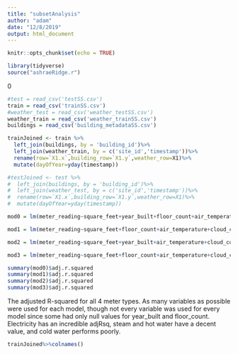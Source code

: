 ```yaml
---
title: "subsetAnalysis"
author: "adam"
date: "12/8/2019"
output: html_document
---
```


```r
knitr::opts_chunk$set(echo = TRUE)
```

```r
library(tidyverse)
source("ashraeRidge.r")
```
{0: electricity, 1: chilledwater, 2: steam, 3: hotwater}
```r
#test = read_csv('testSS.csv')
train = read_csv('trainSS.csv')
#weather_test = read_csv('weather_testSS.csv')
weather_train = read_csv('weather_trainSS.csv')
buildings = read_csv('building_metadataSS.csv')
```

```r
trainJoined <- train %>%
  left_join(buildings, by = 'building_id')%>%
  left_join(weather_train, by = c('site_id','timestamp'))%>%
  rename(row=`X1.x`,building_row=`X1.y`,weather_row=X1)%>%
  mutate(dayOfYear=yday(timestamp))

#testJoined <- test %>%
#  left_join(buildings, by = 'building_id')%>%
#  left_join(weather_test, by = c('site_id','timestamp'))%>%
#  rename(row=`X1.x`,building_row=`X1.y`,weather_row=X1)%>%
#  mutate(dayOfYear=yday(timestamp))
```

```r

mod0 = lm(meter_reading~square_feet+year_built+floor_count+air_temperature+cloud_coverage+dew_temperature+precip_depth_1_hr+sea_level_pressure+wind_direction+wind_speed+dayOfYear,trainJoined%>%filter(meter==0))

mod1 = lm(meter_reading~square_feet+floor_count+air_temperature+cloud_coverage+dew_temperature+precip_depth_1_hr+sea_level_pressure+wind_direction+wind_speed+dayOfYear,trainJoined%>%filter(meter==1))

mod2 = lm(meter_reading~square_feet+year_built+air_temperature+cloud_coverage+dew_temperature+precip_depth_1_hr+sea_level_pressure+wind_direction+wind_speed+dayOfYear,trainJoined%>%filter(meter==2))

mod3 = lm(meter_reading~square_feet+floor_count+air_temperature+cloud_coverage+dew_temperature+precip_depth_1_hr+sea_level_pressure+wind_direction+wind_speed+dayOfYear,trainJoined%>%filter(meter==3))

```
```r
summary(mod0)$adj.r.squared
summary(mod1)$adj.r.squared
summary(mod2)$adj.r.squared
summary(mod3)$adj.r.squared

```
The adjusted R-squared for all 4 meter types. As many variables as possible were used for each model, though not every variable was used for every model since some had only null values for year_built and floor_count. 
Electricity has an incredible adjRsq, steam and hot water have a decent value, and cold water performs poorly. 

```r
trainJoined%>%colnames()
```


